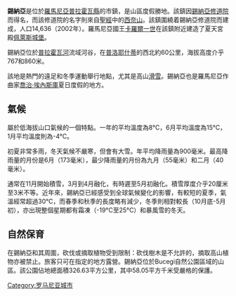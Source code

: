 {{Infobox settlement
|name=錫納亞
|coordinates_region = RO
|subdivision_type = 國家
|subdivision_name       = {{ROU}}
|timezone=[[EET|EET]]
|utc_offset=+2
|timezone_DST=[[EEST|EEST]]
|utc_offset_DST=+3
|map_caption = |
|
native_name=Sinaia|
pushpin_map=Romania|
image_shield=ROU PH Sinaia CoA.png|
|subdivision_type1=[[羅馬尼亞行政區劃|屬縣]]|
subdivision_name1=普拉霍瓦縣|
|subdivision_type2=行政區|
subdivision_name2=市鎮|
|coordinates_display    = display=inline <!-- delete unwanted option, if any -->
|latd=45 |latm=21 |lats=0 |latNS=N
|longd=25 |longm=33 |longs=5 |longEW=E
|leader_title=市長|
leader_name=Vlad Gheorghe Oprea|
leader_party=[[國家自由黨|國家自由黨]]|
|area_total_km2=
|population_as_of=2002
|population_total=14636
|website=http://www.primariasinaia.ro/|
}}
'''錫納亞'''是位於[[羅馬尼亞|羅馬尼亞]][[普拉霍瓦縣|普拉霍瓦縣]]的市鎮，是山區度假勝地。該鎮因[[錫納亞修道院|錫納亞修道院]]而得名，而該修道院的名字則來自[[聖經|聖經]]中的[[西奈山|西奈山]]。該鎮圍繞着錫納亞修道院而建成，人口14,636（2002年）。羅馬尼亞國王[[卡羅爾一世|卡羅爾一世]]在該鎮附近建造了夏天宮殿[[佩萊斯城堡|佩萊斯城堡]]。

錫納亞位於[[普拉霍瓦河|普拉霍瓦河]]流域河谷，在[[普洛耶什蒂|普洛耶什蒂]]的西北約60公里，海拔高度介乎767和860米。

該地是熱門的遠足和冬季運動舉行地點，尤其是高山[[滑雪|滑雪]]。錫納亞也是羅馬尼亞作曲家[[喬治·埃內斯庫|喬治·埃內斯庫]]夏日度假的地方。

==氣候==
屬於低海拔山口氣候的一個特點。一年的平均溫度為8°C，6月平均溫度為15°C，1月平均溫度則為-4°C。

初夏非常多雨，冬天氣候不嚴寒，但會有大雪。年平均降雨量為900毫米。最高降雨量的月份是6月（173毫米），最少降雨量的月份為九月（55毫米）和二月（40毫米）。

通常在11月開始積雪，3月到4月融化，有時遲至5月初融化。積雪厚度介乎20厘米至3米不等。近年來，錫納亞已經感受到全球氣候變化的影響，有較短的夏季，氣溫經常超過30℃，而春季和秋季的長度略有減少，冬季則相對較長（10月底-5月初），亦出現整個星期都有霜凍（-19°C至25°C）和暴風雪的冬天。

==自然保育==
在錫納亞和其周圍，砍伐或摘取植物受到限制：砍伐樹木是不允許的，摘取高山植物亦被禁止。旅客只可在指定的地方露營。錫納亞位於Bucegi自然公園區域的山區。該公園佔地總面積326.63平方公里，其中58.05平方千米受嚴格的保護。

{{Authority control}}

{{Prahova County}}

[[Category:罗马尼亚城市|Category:罗马尼亚城市]]